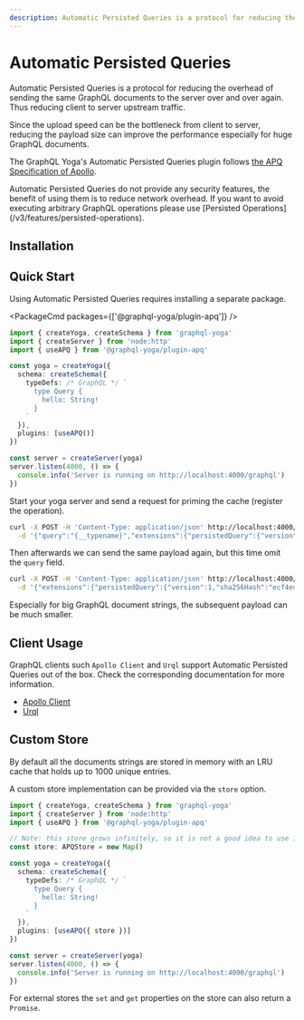 ```yaml
---
description: Automatic Persisted Queries is a protocol for reducing the overhead of sending the same GraphQL documents to the server over and over again.
---
```



# Automatic Persisted Queries

Automatic Persisted Queries is a protocol for reducing the overhead of sending the same GraphQL documents to the server over and over again.
Thus reducing client to server upstream traffic.

Since the upload speed can be the bottleneck from client to server, reducing the payload size can improve the performance especially for huge GraphQL documents.

The GraphQL Yoga's Automatic Persisted Queries plugin follows [the APQ Specification of Apollo](https://github.com/apollographql/apollo-link-persisted-queries#apollo-engine).

<Callout>
  Automatic Persisted Queries do not provide any security features, the benefit
  of using them is to reduce network overhead. If you want to avoid executing
  arbitrary GraphQL operations please use [Persisted
  Operations](/v3/features/persisted-operations).
</Callout>

## Installation

## Quick Start

Using Automatic Persisted Queries requires installing a separate package.

<PackageCmd packages={['@graphql-yoga/plugin-apq']} />

```ts filename="Automatic Persisted Queries Yoga setup" {3, 13}
import { createYoga, createSchema } from 'graphql-yoga'
import { createServer } from 'node:http'
import { useAPQ } from '@graphql-yoga/plugin-apq'

const yoga = createYoga({
  schema: createSchema({
    typeDefs: /* GraphQL */ `
      type Query {
        hello: String!
      }
    `
  }),
  plugins: [useAPQ()]
})

const server = createServer(yoga)
server.listen(4000, () => {
  console.info('Server is running on http://localhost:4000/graphql')
})
```

Start your yoga server and send a request for priming the cache (register the operation).

```bash filename="Execute GraphQL Operation to prime the cache"
curl -X POST -H 'Content-Type: application/json' http://localhost:4000/graphql \
  -d '{"query":"{__typename}","extensions":{"persistedQuery":{"version":1,"sha256Hash":"ecf4edb46db40b5132295c0291d62fb65d6759a9eedfa4d5d612dd5ec54a6b38"}}}'
```

Then afterwards we can send the same payload again, but this time omit the `query` field.

```bash filename="Execute GraphQL Operation without query payload"
curl -X POST -H 'Content-Type: application/json' http://localhost:4000/graphql \
  -d '{"extensions":{"persistedQuery":{"version":1,"sha256Hash":"ecf4edb46db40b5132295c0291d62fb65d6759a9eedfa4d5d612dd5ec54a6b38"}}}'
```

Especially for big GraphQL document strings, the subsequent payload can be much smaller.

## Client Usage

GraphQL clients such `Apollo Client` and `Urql` support Automatic Persisted Queries out of the box.
Check the corresponding documentation for more information.

- [Apollo Client](https://www.apollographql.com/docs/apollo-server/performance/apq/#step-2-enable-automatic-persisted-queries)
- [Urql](https://formidable.com/open-source/urql/docs/advanced/persistence-and-uploads/)

## Custom Store

By default all the documents strings are stored in memory with an LRU cache that holds up to 1000 unique entries.

A custom store implementation can be provided via the `store` option.

```ts filename="Automatic Persisted Operations with a custom store" {16}
import { createYoga, createSchema } from 'graphql-yoga'
import { createServer } from 'node:http'
import { useAPQ } from '@graphql-yoga/plugin-apq'

// Note: this store grows infinitely, so it is not a good idea to use it in production.
const store: APQStore = new Map()

const yoga = createYoga({
  schema: createSchema({
    typeDefs: /* GraphQL */ `
      type Query {
        hello: String!
      }
    `
  }),
  plugins: [useAPQ({ store })]
})

const server = createServer(yoga)
server.listen(4000, () => {
  console.info('Server is running on http://localhost:4000/graphql')
})
```

For external stores the `set` and `get` properties on the store can also return a `Promise`.
